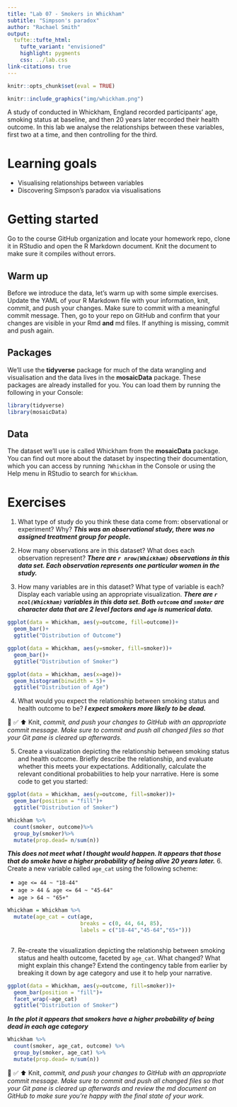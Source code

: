 ```yaml
---
title: "Lab 07 - Smokers in Whickham"
subtitle: "Simpson's paradox"
author: "Rachael Smith"
output: 
  tufte::tufte_html:
    tufte_variant: "envisioned"
    highlight: pygments
    css: ../lab.css
link-citations: true
---
```


```r
knitr::opts_chunk$set(eval = TRUE)
```

```r
knitr::include_graphics("img/whickham.png")
```

A study of conducted in Whickham, England recorded participants' age, smoking status at baseline, and then 20 years later recorded their health outcome.
In this lab we analyse the relationships between these variables, first two at a time, and then controlling for the third.

# Learning goals

-   Visualising relationships between variables
-   Discovering Simpson's paradox via visualisations

# Getting started

Go to the course GitHub organization and locate your homework repo, clone it in RStudio and open the R Markdown document.
Knit the document to make sure it compiles without errors.

## Warm up

Before we introduce the data, let's warm up with some simple exercises.
Update the YAML of your R Markdown file with your information, knit, commit, and push your changes.
Make sure to commit with a meaningful commit message.
Then, go to your repo on GitHub and confirm that your changes are visible in your Rmd **and** md files.
If anything is missing, commit and push again.

## Packages

We'll use the **tidyverse** package for much of the data wrangling and visualisation and the data lives in the **mosaicData** package.
These packages are already installed for you.
You can load them by running the following in your Console:

```r
library(tidyverse) 
library(mosaicData) 
```

## Data

The dataset we'll use is called Whickham from the **mosaicData** package.
You can find out more about the dataset by inspecting their documentation, which you can access by running `?Whickham` in the Console or using the Help menu in RStudio to search for `Whickham`.

# Exercises

1.  What type of study do you think these data come from: observational or experiment?
    Why?
    ***This was an observational study, there was no assigned treatment group for people.***

2.  How many observations are in this dataset?
    What does each observation represent?
    ***There are `r nrow(Whickham)` observations in this data set. Each observation represents one particular women in the study.***

3.  How many variables are in this dataset?
    What type of variable is each?
    Display each variable using an appropriate visualization.
    ***There are `r ncol(Whickham)` variables in this data set. Both `outcome` and `smoker` are character data that are 2 level factors and `age` is numerical data.***
    
```r
ggplot(data = Whickham, aes(y=outcome, fill=outcome))+
  geom_bar()+
  ggtitle("Distribution of Outcome")
```
```r
ggplot(data = Whickham, aes(y=smoker, fill=smoker))+
  geom_bar()+
  ggtitle("Distribution of Smoker")
```
```r
ggplot(data = Whickham, aes(x=age))+
  geom_histogram(binwidth = 5)+
  ggtitle("Distribution of Age")
```
4.  What would you expect the relationship between smoking status and health outcome to be?
***I expect smokers more likely to be dead.***

🧶 ✅ ⬆️ Knit, *commit, and push your changes to GitHub with an appropriate commit message. Make sure to commit and push all changed files so that your Git pane is cleared up afterwards.*

5.  Create a visualization depicting the relationship between smoking status and health outcome. Briefly describe the relationship, and evaluate whether this meets your expectations. Additionally, calculate the relevant conditional probabilities to help your narrative. Here is some code to get you started:
```r
ggplot(data = Whickham, aes(y=outcome, fill=smoker))+
  geom_bar(position = "fill")+
  ggtitle("Distribution of Smoker")

```

```r
Whickham %>%
  count(smoker, outcome)%>%
  group_by(smoker)%>%
  mutate(prop.dead= n/sum(n))
```
***This does not meet what I thought would happen. It appears that those that do smoke have a higher probability of being alive 20 years later.***
6.  Create a new variable called `age_cat` using the following scheme:

-   `age <= 44 ~ "18-44"`
-   `age > 44 & age <= 64 ~ "45-64"`
-   `age > 64 ~ "65+"`
```r
Whickham = Whickham %>%
  mutate(age_cat = cut(age,
                       breaks = c(0, 44, 64, 85),
                       labels = c("18-44","45-64","65+")))
  


```

7.  Re-create the visualization depicting the relationship between smoking status and health outcome, faceted by `age_cat`. What changed? What might explain this change? Extend the contingency table from earlier by breaking it down by age category and use it to help your narrative.

```r
ggplot(data = Whickham, aes(y=outcome, fill=smoker))+
  geom_bar(position = "fill")+
  facet_wrap(~age_cat)
  ggtitle("Distribution of Smoker")

```
***In the plot it appears that smokers have a higher probability of being dead in each age category***
```r
Whickham %>%
  count(smoker, age_cat, outcome) %>%
  group_by(smoker, age_cat) %>%
  mutate(prop.dead= n/sum(n))
```

🧶 ✅ ⬆️ Knit, *commit, and push your changes to GitHub with an appropriate commit message. Make sure to commit and push all changed files so that your Git pane is cleared up afterwards and review the md document on GitHub to make sure you're happy with the final state of your work.*
